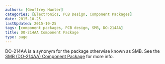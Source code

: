 ```yaml
---
authors: [Geoffrey Hunter]
categories: [Electronics, PCB Design, Component Packages]
date: 2015-10-25
lastUpdated: 2015-10-25
tags: [component packages, PCB design, SMB, DO-214AA]
title: DO-214AA Component Package
type: page
---
```


DO-214AA is a synonym for the package otherwise known as SMB. See the [SMB (DO-214AA) Component Package](/pcb-design/component-packages/smb-do-214aa-component-package) for more info.
